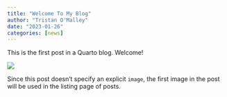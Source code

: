```yaml
---
title: "Welcome To My Blog"
author: "Tristan O'Malley"
date: "2023-01-26"
categories: [news]
---
```


This is the first post in a Quarto blog. Welcome!

![](thumbnail.jpg)

Since this post doesn't specify an explicit `image`, the first image in the post will be used in the listing page of posts.
